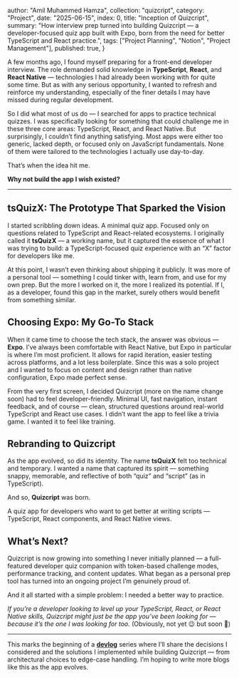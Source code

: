   author: "Amil Muhammed Hamza",
  collection: "quizcript",
  category: "Project",
  date: "2025-06-15",
  index: 0,
  title: "Inception of Quizcript",
  summary: "How interview prep turned into building Quizcript — a developer-focused quiz app built with Expo, born from the need for better TypeScript and React practice.",
  tags: ["Project Planning", "Notion", "Project Management"],
  published: true,
}


A few months ago, I found myself preparing for a front-end developer interview. The role demanded solid knowledge in **TypeScript**, **React**, and **React Native** — technologies I had already been working with for quite some time. But as with any serious opportunity, I wanted to refresh and reinforce my understanding, especially of the finer details I may have missed during regular development.

So I did what most of us do — I searched for apps to practice technical quizzes. I was specifically looking for something that could challenge me in these three core areas: TypeScript, React, and React Native. But surprisingly, I couldn’t find anything satisfying. Most apps were either too generic, lacked depth, or focused only on JavaScript fundamentals. None of them were tailored to the technologies I actually use day-to-day.

That’s when the idea hit me.

**Why not build the app I wish existed?**

***

## **tsQuizX: The Prototype That Sparked the Vision**

I started scribbling down ideas. A minimal quiz app. Focused only on questions related to TypeScript and React-related ecosystems. I originally called it **tsQuizX** — a working name, but it captured the essence of what I was trying to build: a TypeScript-focused quiz experience with an “X” factor for developers like me.

At this point, I wasn’t even thinking about shipping it publicly. It was more of a personal tool — something I could tinker with, learn from, and use for my own prep. But the more I worked on it, the more I realized its potential. If I, as a developer, found this gap in the market, surely others would benefit from something similar.

## **Choosing Expo: My Go-To Stack**

When it came time to choose the tech stack, the answer was obvious — **Expo**. I’ve always been comfortable with React Native, but Expo in particular is where I’m most proficient. It allows for rapid iteration, easier testing across platforms, and a lot less boilerplate. Since this was a solo project and I wanted to focus on content and design rather than native configuration, Expo made perfect sense.

From the very first screen, I decided Quizcript (more on the name change soon) had to feel developer-friendly. Minimal UI, fast navigation, instant feedback, and of course — clean, structured questions around real-world TypeScript and React use cases. I didn’t want the app to feel like a trivia game. I wanted it to feel like training.

## **Rebranding to Quizcript**

As the app evolved, so did its identity. The name **tsQuizX** felt too technical and temporary. I wanted a name that captured its spirit — something snappy, memorable, and reflective of both “quiz” and “script” (as in TypeScript).

And so, **Quizcript** was born.

A quiz app for developers who want to get better at writing scripts — TypeScript, React components, and React Native views.

## **What’s Next?**

Quizcript is now growing into something I never initially planned — a full-featured developer quiz companion with token-based challenge modes, performance tracking, and content updates. What began as a personal prep tool has turned into an ongoing project I’m genuinely proud of.

And it all started with a simple problem: I needed a better way to practice.


*If you’re a developer looking to level up your TypeScript, React, or React Native skills, Quizcript might just be the app you’ve been looking for — because it’s the one I was looking for too.* (Obviously, not yet 😉 but soon 🚀)

***

This marks the beginning of a [**devlog**](/devlog/quizcript) series where I’ll share the decisions I considered and the solutions I implemented while building Quizcript — from architectural choices to edge-case handling. I’m hoping to write more blogs like this as the app evolves.